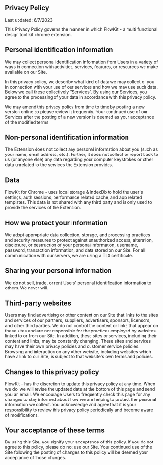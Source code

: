 Privacy Policy
-----------------

Last updated: 6/7/2023

This Privacy Policy governs the manner in which FlowKit - a multi functional design tool kit chrome extension. 
## Personal identification information

We may collect personal identification information from Users in a variety of ways in connection with activities, services, features, or resources we make available on our Site.

In this privacy policy, we describe what kind of data we may collect of you in connection with your use of our services and how we may use such data. Below we call these collectively "Services". By using our Services, you agree to the processing of your data in accordance with this privacy policy.

We may amend this privacy policy from time to time by posting a new version online so please review it frequently. Your continued use of our Services after the posting of a new version is deemed as your acceptance of the modified terms

## Non-personal identification information

The Extension does not collect any personal information about you (such as your name, email address, etc.). Further, it does not collect or report back to us (or anyone else) any data regarding your computer keystrokes or other data unrelated to the services the Extension provides.

## Data

FlowKit for Chrome - uses local storage & IndexDb to hold the user's settings, auth sessions, performance related cache, and app related templates. This data is not shared with any third party and is only used to provide the services of the Extension.


## How we protect your information

We adopt appropriate data collection, storage, and processing practices and security measures to protect against unauthorized access, alteration, disclosure, or destruction of your personal information, username, password, transaction information, and data stored on our Site. For all communication with our servers, we are using a TLS certificate.

## Sharing your personal information

We do not sell, trade, or rent Users' personal identification information to others. We never will. 

## Third-party websites

Users may find advertising or other content on our Site that links to the sites and services of our partners, suppliers, advertisers, sponsors, licensors, and other third parties. We do not control the content or links that appear on these sites and are not responsible for the practices employed by websites linked to or from our Site. In addition, these sites or services, including their content and links, may be constantly changing. These sites and services may have their own privacy policies and customer service policies. Browsing and interaction on any other website, including websites which have a link to our Site, is subject to that website's own terms and policies.


## Changes to this privacy policy

FlowKit - has the discretion to update this privacy policy at any time. When we do, we will revise the updated date at the bottom of this page and send you an email. We encourage Users to frequently check this page for any changes to stay informed about how we are helping to protect the personal information we collect. You acknowledge and agree that it is your responsibility to review this privacy policy periodically and become aware of modifications.

## Your acceptance of these terms

By using this Site, you signify your acceptance of this policy. If you do not agree to this policy, please do not use our Site. Your continued use of the Site following the posting of changes to this policy will be deemed your acceptance of those changes.

